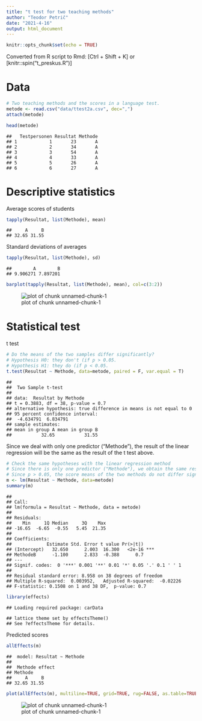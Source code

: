 ```yaml
---
title: "t test for two teaching methods"
author: "Teodor Petrič"
date: "2021-4-16"
output: html_document
---
```


```r
knitr::opts_chunk$set(echo = TRUE)
```


Converted from R script to Rmd: [Ctrl + Shift + K] or [knitr::spin("t_preskus.R")]


# Data

```r
# Two teaching methods and the scores in a language test.
metode <- read.csv("data/ttest2a.csv", dec=",")
attach(metode)

head(metode)
```

```
##   Testpersonen Resultat Methode
## 1            1       23       A
## 2            2       34       A
## 3            3       54       A
## 4            4       33       A
## 5            5       26       A
## 6            6       27       A
```

# Descriptive statistics

Average scores of students

```r
tapply(Resultat, list(Methode), mean)
```

```
##     A     B 
## 32.65 31.55
```

Standard deviations of averages

```r
tapply(Resultat, list(Methode), sd)
```

```
##        A        B 
## 9.906271 7.897201
```

```r
barplot(tapply(Resultat, list(Methode), mean), col=c(3:2))
```

![plot of chunk unnamed-chunk-1](figure/unnamed-chunk-1-1.png)

# Statistical test

t test

```r
# Do the means of the two samples differ significantly?
# Hypothesis H0: they don't (if p > 0.05.
# Hypothesis H1: they do (if p < 0.05.
t.test(Resultat ~ Methode, data=metode, paired = F, var.equal = T)
```

```
## 
## 	Two Sample t-test
## 
## data:  Resultat by Methode
## t = 0.3883, df = 38, p-value = 0.7
## alternative hypothesis: true difference in means is not equal to 0
## 95 percent confidence interval:
##  -4.634791  6.834791
## sample estimates:
## mean in group A mean in group B 
##           32.65           31.55
```

Since we deal with only one predictor ("Methode"), the result of the linear regression will be the same as the result of the t test above.

```r
# Check the same hypotheses with the linear regression method
# Since there is only one predictor ("Methode"), we obtain the same result as with the t-test.
# Since p > 0.05, the score means of the two methods do not differ significantly.
m <- lm(Resultat ~ Methode, data=metode)
summary(m)
```

```
## 
## Call:
## lm(formula = Resultat ~ Methode, data = metode)
## 
## Residuals:
##    Min     1Q Median     3Q    Max 
## -16.65  -6.65  -0.55   5.45  21.35 
## 
## Coefficients:
##             Estimate Std. Error t value Pr(>|t|)    
## (Intercept)   32.650      2.003  16.300   <2e-16 ***
## MethodeB      -1.100      2.833  -0.388      0.7    
## ---
## Signif. codes:  0 '***' 0.001 '**' 0.01 '*' 0.05 '.' 0.1 ' ' 1
## 
## Residual standard error: 8.958 on 38 degrees of freedom
## Multiple R-squared:  0.003952,	Adjusted R-squared:  -0.02226 
## F-statistic: 0.1508 on 1 and 38 DF,  p-value: 0.7
```

```r
library(effects)
```

```
## Loading required package: carData
```

```
## lattice theme set by effectsTheme()
## See ?effectsTheme for details.
```

Predicted scores

```r
allEffects(m)
```

```
##  model: Resultat ~ Methode
## 
##  Methode effect
## Methode
##     A     B 
## 32.65 31.55
```

```r
plot(allEffects(m), multiline=TRUE, grid=TRUE, rug=FALSE, as.table=TRUE)
```

![plot of chunk unnamed-chunk-1](figure/unnamed-chunk-1-2.png)

